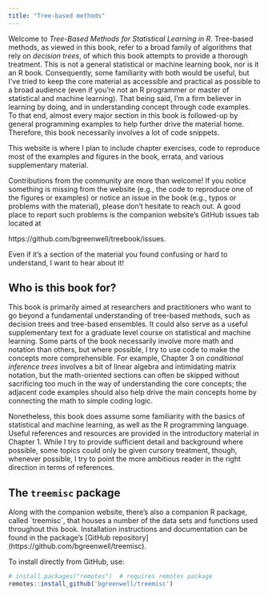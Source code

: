 ```yaml
---
title: "Tree-based methods"
---
```


Welcome to *Tree-Based Methods for Statistical Learning in R*. Tree-based methods, as viewed in this book, refer to a broad family of algorithms that rely on *decision trees*, of which this book attempts to provide a thorough treatment. This is not a general statistical or machine learning book, nor is it an R book. Consequently, some familiarity with both would be useful, but I've tried to keep the core material as accessible and practical as possible to a broad audience (even if you're not an R programmer or master of statistical and machine learning). That being said, I'm a firm believer in learning by doing, and in understanding concept through code examples. To that end, almost every major section in this book is followed-up by general programming examples to help further drive the material home. Therefore, this book necessarily involves a lot of code snippets.

This website is where I plan to include chapter exercises, code to reproduce most of the examples and figures in the book, errata, and various supplementary material.

Contributions from the community are more than welcome! If you notice something is missing from the website (e.g., the code to reproduce one of the figures or examples) or notice an issue in the book (e.g., typos or problems with the material), please don't hesitate to reach out. A good place to report such problems is the companion website's GitHub issues tab located at

https://github.com/bgreenwell/treebook/issues.

Even if it's a section of the material you found confusing or hard to understand, I want to hear about it!

## Who is this book for?

This book is primarily aimed at researchers and practitioners who want to go beyond a fundamental understanding of tree-based methods, such as decision trees and tree-based ensembles. It could also serve as a useful supplementary text for a graduate level course on statistical and machine learning. Some parts of the book necessarily involve more math and notation than others, but where possible, I try to use code to make the concepts more comprehensible. For example, Chapter 3 on *conditional inference trees* involves a bit of linear algebra and intimidating matrix notation, but the math-oriented sections can often be skipped without sacrificing too much in the way of understanding the core concepts; the adjacent code examples should also help drive the main concepts home by connecting the math to simple coding logic.

Nonetheless, this book does assume some familiarity with the basics of statistical and machine learning, as well as the R programming language. Useful references and resources are provided in the introductory material in Chapter 1. While I try to provide sufficient detail and background where possible, some topics could only be given cursory treatment, though, whenever possible, I try to point the more ambitious reader in the right direction in terms of references.

## The `treemisc` package

Along with the companion website, there's also a companion R package, called \`treemisc\`, that houses a number of the data sets and functions used throughout this book. Installation instructions and documentation can be found in the package's \[GitHub repository\](https://github.com/bgreenwell/treemisc).

To install directly from GitHub, use:

```r
# install.packages("remotes")  # requires remotes package
remotes::install_github('bgreenwell/treemisc')
```

